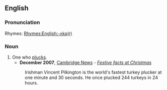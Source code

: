 ==English==

===Pronunciation===
{{IPA|/'plʌkə(r)/}}
Rhymes: [[Rhymes:English:-ʌkə(r)]]

===Noun===
{{en-noun}}

# One who [[pluck]]s.
#*'''December 2007''', [[w:Cambridge News|Cambridge News]] - ''[http://www.cambridge-news.co.uk/cn_news_home/DisplayArticle.asp?ID=244120 Festive facts at Christmas]''
#:Irishman Vincent Pilkington is the world's fastest turkey plucker at one minute and 30 seconds. He once plucked 244 turkeys in 24 hours.